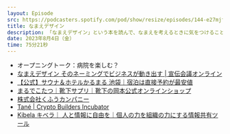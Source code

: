 ```yaml
---
layout: Episode
src: https://podcasters.spotify.com/pod/show/resize/episodes/144-e27mjfe
title: なまえデザイン
description: 「なまえデザイン」という本を読んで、なまえを考えるときに気をつけることや考えることをプロジェクトやチームの推進、ブランドデザインなどに関連させつつ話しました。
date: 2023年8月4日（金）
time: 75分21秒
---
```


- オープニングトーク：病院を楽しむ？
- [なまえデザイン そのネーミングでビジネスが動き出す | 宣伝会議オンライン](https://www.sendenkaigi.com/books/creative/detail.php?id=30420)
- [【公式】サウナ＆ホテルかるまる 池袋｜宿泊は直接予約が最安値](https://karumaru.jp/ikebukuro/)
- [まるでこたつ｜靴下サプリ｜靴下の岡本公式オンラインショップ](https://shop.okamotogroup.com/ic/kotatsu?gad=1)
- [株式会社くふうカンパニー](https://kufu.company/)
- [Tané | Crypto Builders Incubator](https://tanelabs.com/)
- [Kibela キベラ｜ 人と情報に自由を｜個人の力を組織の力にする情報共有ツール](https://kibe.la/)
